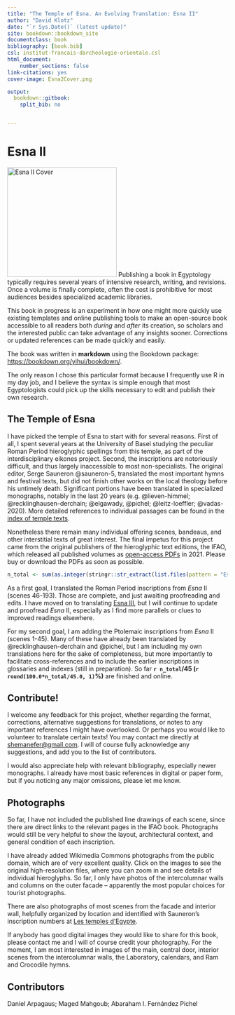```yaml
--- 
title: "The Temple of Esna. An Evolving Translation: Esna II"
author: "David Klotz"
date: "`r Sys.Date()` (latest update)"
site: bookdown::bookdown_site
documentclass: book
bibliography: [book.bib]
csl: institut-francais-darcheologie-orientale.csl
html_document:
    number_sections: false
link-citations: yes
cover-image: Esna2Cover.png

output:
  bookdown::gitbook:
    split_bib: no


---
```


# Esna II {-}  
  
[![Esna II Cover](Esna2cover.png){.cover width="250"}](https://bookdown.org/shemanefer/Esna2) Publishing a book in Egyptology typically requires several years of intensive research, writing, and revisions. Once a volume is finally complete, often the cost is prohibitive for most audiences besides specialized academic libraries.  

This book in progress is an experiment in how one might more quickly use existing templates and online publishing tools to make an open-source book accessible to all readers both  *during* and *after* its creation, so scholars and the interested public can take advantage of any insights sooner. Corrections or updated references can be made quickly and easily.   

The book was written in **markdown** using the Bookdown package: <https://bookdown.org/yihui/bookdown/>.   

The only reason I chose this particular format because I frequently use R in my day job, and I believe the syntax is simple enough that most Egyptologists could pick up the skills necessary to edit and publish their own research.

## The Temple of Esna {-}

I have picked the temple of Esna to start with for several reasons. First of all, I spent several years at the University of Basel studying the peculiar Roman Period hieroglyphic spellings from this temple, as part of the interdisciplinary eikones project. Second, the inscriptions are notoriously difficult, and thus largely inaccessible to most non-specialists. The original editor, Serge Sauneron @sauneron-5, translated the most important hymns and festival texts, but did not finish other works on the local theology before his untimely death. Significant portions have been translated in specialized monographs, notably in the last 20 years (e.g. @lieven-himmel; @recklinghausen-derchain; @elgawady, @pichel; @leitz-loeffler; @vadas-2020). More detailed references to individual passages can be found in the [index of temple texts](https://www.ifao.egnet.net/bietud/165/).

Nonetheless there remain many individual offering scenes, bandeaus, and other interstitial texts of great interest.  The final impetus for this project came from the original publishers of the hieroglyphic text editions, the IFAO, which released all published volumes as [open-access PDFs](https://www.ifao.egnet.net/publications/catalogue/Temples-Esna/) in 2021. Please buy or download the PDFs as soon as possible.

```r

n_total <- sum(as.integer(stringr::str_extract(list.files(pattern = "Esna_"), "[0-9]{3}")) < 46, na.rm=T)

```
As a first goal, I translated the Roman Period inscriptions from *Esna* II (scenes 46-193). Those are complete, and just awaiting proofreading and edits. I have moved on to translating [Esna III](https://bookdown.org/shemanefer/Esna3/), but I will continue to update and proofread *Esna* II, especially as I find more parallels or clues to improved readings elsewhere. 

For my second goal, I am adding the Ptolemaic inscriptions from *Esna* II (scenes 1-45). Many of these have already been translated by @recklinghausen-derchain and @pichel, but I am including my own translations here for the sake of completeness, but more importantly to facilitate cross-references and to include the earlier inscriptions in glossaries and indexes (still in preparation). So far **`r n_total`/45 (`r round(100.0*n_total/45.0, 1)`%)** are finished and online.

## Contribute! {-}

I welcome any feedback for this project, whether regarding the format, corrections, alternative suggestions for translations, or notes to any important references I might have overlooked. Or perhaps you would like to volunteer to translate certain texts!  You may contact me directly at <shemanefer@gmail.com>. I will of course fully acknowledge any suggestions, and add you to the list of contributors.  

I would also appreciate help with relevant bibliography, especially newer monographs. I already have most basic references in digital or paper form, but if you noticing any major omissions, please let me know. 

## Photographs {-}

So far, I have not included the published line drawings of each scene, since there are direct links to the relevant pages in the IFAO book. Photographs would still be very helpful to show the layout, architectural context, and general condition of each inscription.  

I have already added Wikimedia Commons photographs from the public domain, which are of very excellent quality. Click on the images to see the original high-resolution files, where you can zoom in and see details of individual hieroglyphs. So far, I only have photos of the intercolumnar walls and columns on the outer facade -- apparently the most popular choices for tourist photographs.  

There are also photographs of most scenes from the facade and interior wall, helpfully organized by location and identified with Sauneron's inscription numbers at [Les temples d'Egypte](http://www.temples-egypte.net/sud/esna/esna.html).
  
If anybody has good digital images they would like to share for this book, please contact me and I will of course credit your photography. For the moment, I am most interested in images of the main, central door, interior scenes from the intercolumnar walls, the Laboratory, calendars, and Ram and Crocodile hymns.

## Contributors {-}

Daniel Arpagaus; Maged Mahgoub; Abaraham I. Fernández Pichel